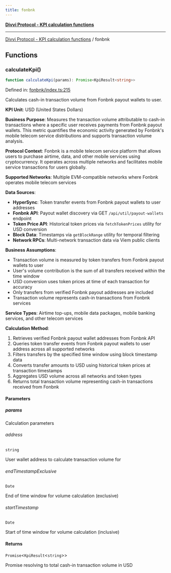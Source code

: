 ```yaml
---
title: fonbnk
---
```

[**Divvi Protocol - KPI calculation functions**](./README)

---

[Divvi Protocol - KPI calculation functions](./README) / fonbnk
## Functions

### calculateKpi()

```ts
function calculateKpi(params): Promise<KpiResult<string>>
```

Defined in: [fonbnk/index.ts:215](https://github.com/divvi-xyz/divvi-protocol/blob/main/scripts/calculateKpi/protocols/fonbnk/index.ts#L215)

Calculates cash-in transaction volume from Fonbnk payout wallets to user.

**KPI Unit**: USD (United States Dollars)

**Business Purpose**: Measures the transaction volume attributable to cash-in transactions where a specific user
receives payments from Fonbnk payout wallets. This metric quantifies the economic activity generated by
Fonbnk's mobile telecom service distributions and supports transaction volume analysis.

**Protocol Context**: Fonbnk is a mobile telecom service platform that allows users to purchase airtime,
data, and other mobile services using cryptocurrency. It operates across multiple networks and facilitates
mobile service transactions for users globally.

**Supported Networks**: Multiple EVM-compatible networks where Fonbnk operates mobile telecom services

**Data Sources**:

- **HyperSync**: Token transfer events from Fonbnk payout wallets to user addresses
- **Fonbnk API**: Payout wallet discovery via GET `/api/util/payout-wallets` endpoint
- **Token Price API**: Historical token prices via `fetchTokenPrices` utility for USD conversion
- **Block Data**: Timestamps via `getBlockRange` utility for temporal filtering
- **Network RPCs**: Multi-network transaction data via Viem public clients

**Business Assumptions**:

- Transaction volume is measured by token transfers from Fonbnk payout wallets to user
- User's volume contribution is the sum of all transfers received within the time window
- USD conversion uses token prices at time of each transaction for accuracy
- Only transfers from verified Fonbnk payout addresses are included
- Transaction volume represents cash-in transactions from Fonbnk services

**Service Types**: Airtime top-ups, mobile data packages, mobile banking services, and other telecom services

**Calculation Method**:

1. Retrieves verified Fonbnk payout wallet addresses from Fonbnk API
2. Queries token transfer events from Fonbnk payout wallets to user address across all supported networks
3. Filters transfers by the specified time window using block timestamp data
4. Converts transfer amounts to USD using historical token prices at transaction timestamps
5. Aggregates USD volume across all networks and token types
6. Returns total transaction volume representing cash-in transactions received from Fonbnk

#### Parameters

##### params

Calculation parameters

###### address

`string`

User wallet address to calculate transaction volume for

###### endTimestampExclusive

`Date`

End of time window for volume calculation (exclusive)

###### startTimestamp

`Date`

Start of time window for volume calculation (inclusive)

#### Returns

`Promise`\<`KpiResult`\<`string`\>\>

Promise resolving to total cash-in transaction volume in USD
